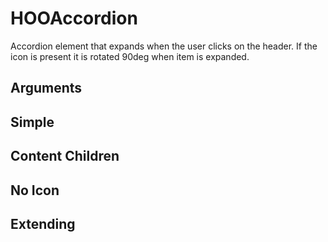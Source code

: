 
<Meta of={HooAccordionStories} />

# HOOAccordion

Accordion element that expands when the user clicks on the header. If the icon is present it is rotated 90deg when item is expanded.

## Arguments

<ArgTypes of={HOOAccordion} />

## Simple

<Canvas of={HooAccordionStories.Simple} />

## Content Children

<Canvas of={HooAccordionStories.ContentWChildrenElements} />

## No Icon

<Canvas of={HooAccordionStories.NoIcon} />

## Extending

<Canvas of={HooAccordionStories.Extending} />
